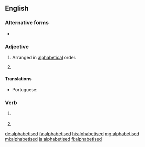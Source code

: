 ==English==

===Alternative forms===
* {{l|en|alphabetized}} {{qualifier|North American}}

===Adjective===
{{en-adj|-}}

# {{lb|en|British}} Arranged in [[alphabetical]] order.
# {{alternative spelling of|alphabetized|lang=en}}

====Translations====
{{trans-top|arranged in alphabetical order}}
* Portuguese: {{t|pt|[[ordenado]] [[alfabeticamente]]}}
{{trans-mid}}
{{trans-bottom}}

===Verb===
{{head|en|verb form}}

# {{lb|en|British}} {{en-past of|alphabetise}}
# {{alternative spelling of|alphabetized|lang=en}}

[[de:alphabetised]]
[[fa:alphabetised]]
[[hi:alphabetised]]
[[mg:alphabetised]]
[[ml:alphabetised]]
[[ja:alphabetised]]
[[fi:alphabetised]]